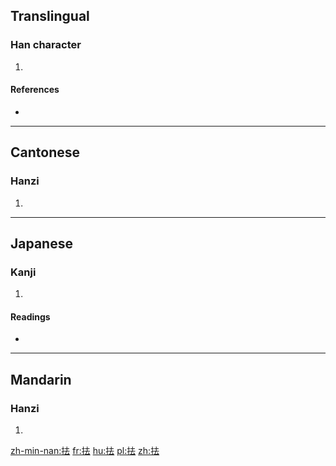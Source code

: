 ==Translingual==

===Han character===
{{Han char|rn=64|rad=手|as=05|sn=8|four=5403<sub>1</sub>|canj=手土戈 (QGI)|ids=⿰[[扌]][[去]]}}

# {{defn|Han|sort=手05}}

====References====
* {{Han ref|kx=0424.090|dkj=11931|dj=0772.050|hdz=31848.020|uh=62BE|ud=25278|bh=CCB6|bd=52406}}

----

==Cantonese==

===Hanzi===
{{yue-hanzi|jyut=[[gip3]], [[keoi1]]|y=gip3, keui1}}

# {{defn|lang=yue|sort=手05}}

----

==Japanese==

===Kanji===
{{ja-kanji|grade=|rs=手05}}

# {{defn|lang=ja|sort=手05}}

====Readings====
* {{ja-readings|on=[[きょ]] (kyo), [[こ]] (ko), [[きょう]] (kyō), [[こう]] (kō)|kun=[[とる]] (toru)}}

----

==Mandarin==

===Hanzi===
{{cmn-hanzi|pin=[[qū]] ([[qu1]])|wg=ch'ü<sup>1</sup>}}

# {{defn|lang=cmn|sort=手05}}

[[zh-min-nan:抾]]
[[fr:抾]]
[[hu:抾]]
[[pl:抾]]
[[zh:抾]]